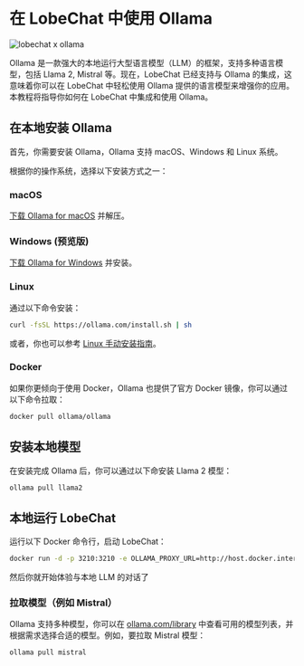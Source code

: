 # 在 LobeChat 中使用 Ollama

![lobechat x ollama](https://github.com/lobehub/lobe-chat/assets/28616219/0dc1a490-62e1-4708-80d8-b6a5b82b6e8e)

Ollama 是一款强大的本地运行大型语言模型（LLM）的框架，支持多种语言模型，包括 Llama 2, Mistral 等。现在，LobeChat 已经支持与 Ollama 的集成，这意味着你可以在 LobeChat 中轻松使用 Ollama 提供的语言模型来增强你的应用。本教程将指导你如何在 LobeChat 中集成和使用 Ollama。

## 在本地安装 Ollama

首先，你需要安装 Ollama，Ollama 支持 macOS、Windows 和 Linux 系统。

根据你的操作系统，选择以下安装方式之一：

### macOS

[下载 Ollama for macOS](https://ollama.com/download) 并解压。

### Windows (预览版)

[下载 Ollama for Windows](https://ollama.com/download) 并安装。

### Linux

通过以下命令安装：

```bash
curl -fsSL https://ollama.com/install.sh | sh
```

或者，你也可以参考 [Linux 手动安装指南](https://github.com/jmorganca/ollama/blob/main/docs/linux.md)。

### Docker

如果你更倾向于使用 Docker，Ollama 也提供了官方 Docker 镜像，你可以通过以下命令拉取：

```bash
docker pull ollama/ollama
```

## 安装本地模型

在安装完成 Ollama 后，你可以通过以下命安装 Llama 2 模型：

```bash
ollama pull llama2
```

## 本地运行 LobeChat

运行以下 Docker 命令行，启动 LobeChat：

```bash
docker run -d -p 3210:3210 -e OLLAMA_PROXY_URL=http://host.docker.internal:11434/v1 lobehub/lobe-chat
```

然后你就开始体验与本地 LLM 的对话了



### 拉取模型（例如 Mistral）

Ollama 支持多种模型，你可以在 [ollama.com/library](https://ollama.com/library) 中查看可用的模型列表，并根据需求选择合适的模型。例如，要拉取 Mistral 模型：

```bash
ollama pull mistral
```
